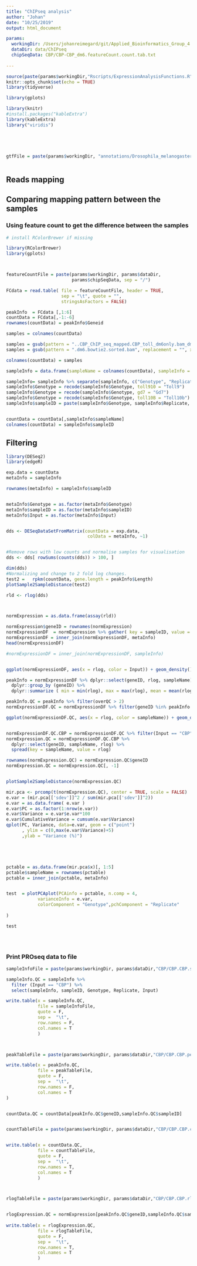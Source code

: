 ```yaml
---
title: "ChIPseq analysis"
author: "Johan"
date: "10/25/2019"
output: html_document

params:
  workingDir: /Users/johanreimegard/git/Applied_Bioinformatics_Group_4
  dataDir: data/ChIPseq
  chipSeqData: CBP/CBP-CBP_dm6.featureCount.count.tab.txt 
  
---
```







```r

source(paste(params$workingDir,"Rscripts/ExpressionAnalysisFunctions.R",sep = "/"))
knitr::opts_chunk$set(echo = TRUE)
library(tidyverse)

library(gplots)

library(knitr)
#install.packages("kableExtra")
library(kableExtra)
library("viridis")     





gtfFile = paste(params$workingDir, "annotations/Drosophila_melanogaster.BDGP6.28.99.gtf", sep = "/")



```


## Reads mapping


## Comparing mapping pattern between the samples

### Using feature count to get the difference between the samples

```r
# install RColorBrewer if missing

library(RColorBrewer)
library(gplots)



featureCountFile = paste(params$workingDir, params$dataDir,
                         params$chipSeqData, sep = "/")

FCdata = read.table( file = featureCountFile, header = TRUE, 
                     sep = "\t", quote = "",  
                     stringsAsFactors = FALSE)

peakInfo  = FCdata [,1:6]
countData = FCdata[,-1:-6]
rownames(countData) = peakInfo$Geneid
```


```r
samples = colnames(countData)

samples = gsub(pattern = "..CBP_ChIP_seq_mapped.CBP_toll_dm6only.bam_dm6.", replacement = "", x = samples)
samples = gsub(pattern = ".dm6.bowtie2.sorted.bam", replacement = "", x = samples)

colnames(countData) = samples

sampleInfo = data.frame(sampleName = colnames(countData), sampleInfo = samples, stringsAsFactors = F)

sampleInfo= sampleInfo %>% separate(sampleInfo, c("Genotype", "Replicate", "Input", "sample"), sep = "_", remove = F)
sampleInfo$Genotype = recode(sampleInfo$Genotype, toll910 = "Toll9")
sampleInfo$Genotype = recode(sampleInfo$Genotype, gd7 = "Gd7")
sampleInfo$Genotype = recode(sampleInfo$Genotype, toll10B = "Toll10b")
sampleInfo$sampleID = paste(sampleInfo$Genotype, sampleInfo$Replicate, sampleInfo$Input , sep = "_")


countData = countData[,sampleInfo$sampleName]
colnames(countData) = sampleInfo$sampleID


```

## Filtering


```r
library(DESeq2)
library(edgeR)

exp.data = countData
metaInfo = sampleInfo

rownames(metaInfo) = sampleInfo$sampleID


metaInfo$Genotype = as.factor(metaInfo$Genotype)
metaInfo$sampleID = as.factor(metaInfo$sampleID)
metaInfo$Input = as.factor(metaInfo$Input)


dds <- DESeqDataSetFromMatrix(countData = exp.data,
                               colData = metaInfo, ~1)


#Remove rows with low counts and normalise samples for visualisation
dds <- dds[ rowSums(counts(dds)) > 100, ]

dim(dds)
#Normalizing and change to 2 fold log changes. 
test2 =   rpkm(countData, gene.length = peakInfo$Length)
plotSample2SampleDistance(test2)

rld <- rlog(dds)



normExpression = as.data.frame(assay(rld))

normExpression$geneID = rownames(normExpression)
normExpressionDF  = normExpression %>% gather( key = sampleID, value = rlog, -geneID)
normExpressionDF = inner_join(normExpressionDF, metaInfo)
head(normExpressionDF)

#normExpressionDF = inner_join(normExpressionDF, sampleInfo)


ggplot(normExpressionDF, aes(x = rlog, color = Input)) + geom_density()

peakInfo = normExpressionDF %>% dplyr::select(geneID, rlog, sampleName) %>% 
  dplyr::group_by (geneID) %>%
  dplyr::summarize ( min = min(rlog), max = max(rlog), mean = mean(rlog), sd = sd(rlog), overQC = length(which(rlog > 5)) ) 

peakInfo.QC = peakInfo %>% filter(overQC > 2)
normExpressionDF.QC = normExpressionDF %>% filter(geneID %in% peakInfo.QC$geneID)

ggplot(normExpressionDF.QC, aes(x = rlog, color = sampleName)) + geom_density()


normExpressionDF.QC.CBP = normExpressionDF.QC %>% filter(Input == "CBP")
normExpression.QC = normExpressionDF.QC.CBP %>%
  dplyr::select(geneID, sampleName, rlog) %>% 
  spread(key = sampleName, value = rlog)

rownames(normExpression.QC) = normExpression.QC$geneID
normExpression.QC = normExpression.QC[, -1]



```



```R


plotSample2SampleDistance(normExpression.QC)

mir.pca <- prcomp(t(normExpression.QC), center = TRUE, scale = FALSE) 
e.var = (mir.pca[['sdev']]^2 / sum(mir.pca[['sdev']]^2))
e.var = as.data.frame( e.var )
e.var$PC = as.factor(1:nrow(e.var)) 
e.var$Variance = e.var$e.var*100
e.var$CumulativeVariance = cumsum(e.var$Variance)
qplot(PC, Variance, data=e.var, geom = c("point")
      , ylim = c(0,max(e.var$Variance)+5) 
      ,ylab = "Variance (%)")





pctable = as.data.frame(mir.pca$x)[, 1:5]
pctable$sampleName = rownames(pctable)
pctable = inner_join(pctable, metaInfo)


test  = plotPCAplot(PCAinfo = pctable, n.comp = 4,
            varianceInfo = e.var, 
            colorComponent = "Genotype",pchComponent = "Replicate"
              
)

test





```


### Print PROseq data to file 

```r






sampleInfoFile = paste(params$workingDir, params$dataDir,"CBP/CBP.CBP.sampleInfo.QC.tab.txt", sep = "/")

sampleInfo.QC = sampleInfo %>% 
  filter (Input == "CBP") %>%
  select(sampleInfo, sampleID, Genotype, Replicate, Input)

write.table(x = sampleInfo.QC, 
            file = sampleInfoFile,
            quote = F,
            sep =  "\t",
            row.names = F,
            col.names = T
            )



peakTableFile = paste(params$workingDir, params$dataDir,"CBP/CBP.CBP.peak.QC.tab.txt", sep = "/")

write.table(x = peakInfo.QC, 
            file = peakTableFile,
            quote = F,
            sep =  "\t",
            row.names = F,
            col.names = T
)


countData.QC = countData[peakInfo.QC$geneID,sampleInfo.QC$sampleID]


countTableFile = paste(params$workingDir, params$dataDir,"CBP/CBP.CBP.counts.QC.tab.txt", sep = "/")


write.table(x = countData.QC, 
            file = countTableFile,
            quote = F,
            sep =  "\t",
            row.names = T,
            col.names = T
            )



rlogTableFile = paste(params$workingDir, params$dataDir,"CBP/CBP.CBP.rlog.QC.tab.txt", sep = "/")


rlogExpression.QC = normExpression[peakInfo.QC$geneID,sampleInfo.QC$sampleID]
 
write.table(x = rlogExpression.QC, 
            file = rlogTableFile,
            quote = F,
            sep =  "\t",
            row.names = T,
            col.names = T
            )




```



